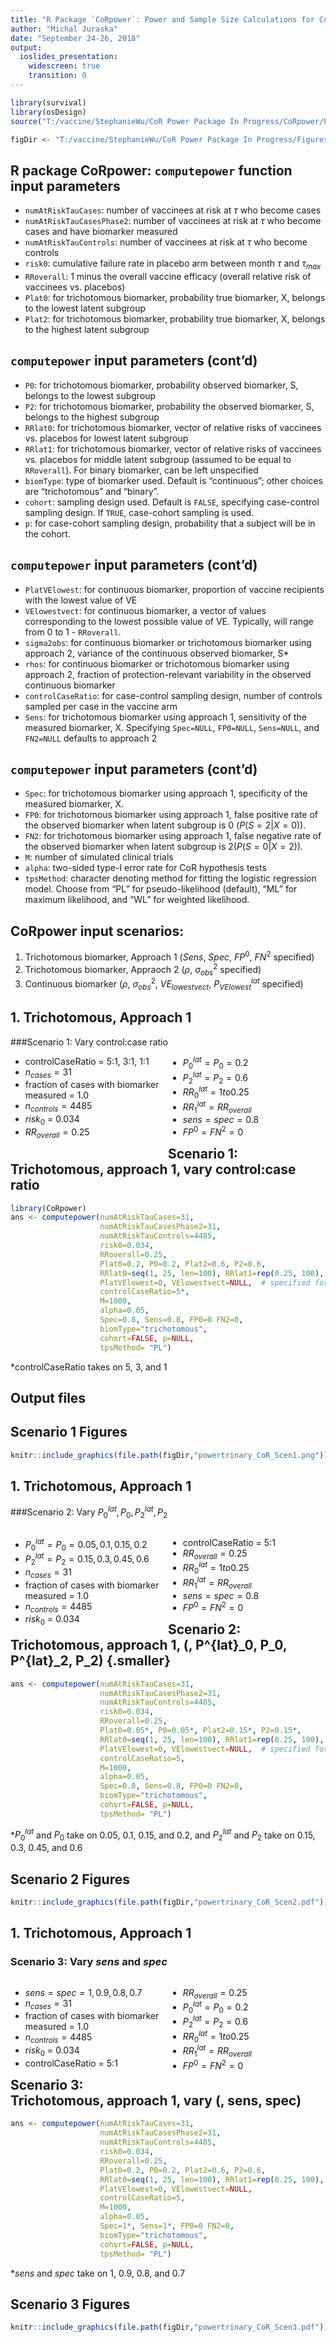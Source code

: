 ```yaml
---
title: "R Package `CoRpower`: Power and Sample Size Calculations for Correlates of Risk"
author: "Michal Juraska"
date: "September 24-26, 2018"
output: 
  ioslides_presentation: 
    widescreen: true
    transition: 0
---
```


```r
library(survival)
library(osDesign)
source("T:/vaccine/StephanieWu/CoR Power Package In Progress/CoRpower/Peter_CoRpower_trinaryMODIFIED.R")

figDir <- "T:/vaccine/StephanieWu/CoR Power Package In Progress/Figures"
```

## R package CoRpower: `computepower` function input parameters
- `numAtRiskTauCases`: number of vaccinees at risk at $\tau$ who become cases 
- `numAtRiskTauCasesPhase2`: number of vaccinees at risk at $\tau$ who become cases and have biomarker measured 
- `numAtRiskTauControls`: number of vaccinees at risk at $\tau$ who become controls 
- `risk0`: cumulative failure rate in placebo arm between month $\tau$ and $\tau_{max}$ 
- `RRoverall`: 1 minus the overall vaccine efficacy (overall relative risk of vaccinees vs. placebos) 
- `Plat0`: for trichotomous biomarker, probability true biomarker, X, belongs to the lowest latent subgroup
- `Plat2`: for trichotomous biomarker, probability true biomarker, X, belongs to the highest latent subgroup

## `computepower` input parameters (cont'd)
- `P0`: for trichotomous biomarker, probability observed biomarker, S, belongs to the lowest subgroup
- `P2`: for trichotomous biomarker, probability the observed biomarker, S, belongs to the highest subgroup
- `RRlat0`: for trichotomous biomarker, vector of relative risks of vaccinees vs. placebos for lowest latent subgroup
- `RRlat1`: for trichotomous biomarker, vector of relative risks of vaccinees vs. placebos for middle latent subgroup (assumed to be equal to `RRoverall`). For binary biomarker, can be left unspecified
- `biomType`: type of biomarker used. Default is "continuous"; other choices are "trichotomous" and "binary".
- `cohort`: sampling design used. Default is `FALSE`, specifying case-control sampling design. If `TRUE`, case-cohort sampling is used. 
- `p`: for case-cohort sampling design, probability that a subject will be in the cohort. 

## `computepower` input parameters (cont'd)
- `PlatVElowest`: for continuous biomarker, proportion of vaccine recipients with the lowest value of VE
- `VElowestvect`: for continuous biomarker, a vector of values corresponding to the lowest possible value of VE.  Typically, will range from 0 to 1 - `RRoverall`.
- `sigma2obs`: for continuous biomarker or trichotomous biomarker using approach 2, variance of the continuous observed biomarker, S*
- `rhos`: for continuous biomarker or trichotomous biomarker using approach 2, fraction of protection-relevant variability in the observed continuous biomarker
- `controlCaseRatio`: for case-control sampling design, number of controls sampled per case in the vaccine arm
- `Sens`: for trichotomous biomarker using approach 1, sensitivity of the measured biomarker, X. Specifying `Spec=NULL`, `FP0=NULL`, `Sens=NULL`, and `FN2=NULL` defaults to approach 2

## `computepower` input parameters (cont'd)
- `Spec`: for trichotomous biomarker using approach 1, specificity of the measured biomarker, X. 
- `FP0`: for trichotomous biomarker using approach 1, false positive rate of the observed biomarker when latent subgroup is 0 ($P(S=2|X=0)$). 
- `FN2`: for trichotomous biomarker using approach 1, false negative rate of the observed biomarker when latent subgroup is 2($P(S=0|X=2)$). 
- `M`: number of simulated clinical trials
- `alpha`: two-sided type-I error rate for CoR hypothesis tests
- `tpsMethod`: character denoting method for fitting the logistic regression model. Choose from "PL" for pseudo-likelihood (default), "ML" for maximum likelihood, and "WL" for weighted likelihood. 

## CoRpower input scenarios:
1. Trichotomous biomarker, Approach 1 ($Sens$, $Spec$, $FP^0$, $FN^2$ specified)
2. Trichotomous biomarker, Appraoch 2 ($\rho$, $\sigma^2_{obs}$ specified)
3. Continuous biomarker ($\rho$, $\sigma^2_{obs}$, $VE_{lowestvect}$, $P^{lat}_{VElowest}$ specified)

## 1. Trichotomous, Approach 1
###Scenario 1: Vary control:case ratio
<br>
<div style="float: left; width: 50%;">
- controlCaseRatio = 5:1, 3:1, 1:1
- $n_{cases} = 31$
- fraction of cases with biomarker measured = 1.0
- $n_{controls}=4485$
- $risk_0$ = 0.034
- $RR_{overall} = 0.25$
</div>
<div style="float: right; width: 50%;">
- $P^{lat}_0 = P_0 = 0.2$
- $P^{lat}_2 = P_2 = 0.6$
- $RR^{lat}_0 = 1 to 0.25$
- $RR^{lat}_1 = RR_{overall}$
- $sens = spec = 0.8$
- $FP^0 = FN^2 = 0$
</div>

## Scenario 1: Trichotomous, approach 1, vary control:case ratio {.smaller}
```r
library(CoRpower)
ans <- computepower(numAtRiskTauCases=31, 
                    numAtRiskTauCasesPhase2=31, 
                    numAtRiskTauControls=4485,
                    risk0=0.034, 
                    RRoverall=0.25, 
                    Plat0=0.2, P0=0.2, Plat2=0.6, P2=0.6, 
                    RRlat0=seq(1, 25, len=100), RRlat1=rep(0.25, 100), 
                    PlatVElowest=0, VElowestvect=NULL,  # specified for continuous biomarker only
                    controlCaseRatio=5*, 
                    M=1000, 
                    alpha=0.05, 
                    Spec=0.8, Sens=0.8, FP0=0 FN2=0, 
                    biomType="trichotomous", 
                    cohort=FALSE, p=NULL, 
                    tpsMethod= "PL")
```

*controlCaseRatio takes on 5, 3, and 1

## Output files

## Scenario 1 Figures
```r
knitr::include_graphics(file.path(figDir,"powertrinary_CoR_Scen1.png"))
```

## 1. Trichotomous, Approach 1
###Scenario 2: Vary $P^{lat}_0, P_0, P^{lat}_2, P_2$ 

<div style="float: left; width: 50%;">
- $P^{lat}_0 = P_0 = 0.05, 0.1, 0.15, 0.2$
- $P^{lat}_2 = P_2 = 0.15, 0.3, 0.45, 0.6$
- $n_{cases} = 31$
- fraction of cases with biomarker measured = 1.0
- $n_{controls}=4485$
- $risk_0$ = 0.034
</div>
<div style="float: right; width: 50%;">
- controlCaseRatio = 5:1
- $RR_{overall} = 0.25$
- $RR^{lat}_0 = 1 to 0.25$
- $RR^{lat}_1 = RR_{overall}$
- $sens = spec = 0.8$
- $FP^0 = FN^2 = 0$
</div>

## Scenario 2: Trichotomous, approach 1, \(\small\, P^{lat}_0, P_0, P^{lat}_2, P_2\) {.smaller}
```r
ans <- computepower(numAtRiskTauCases=31, 
                    numAtRiskTauCasesPhase2=31, 
                    numAtRiskTauControls=4485,
                    risk0=0.034, 
                    RRoverall=0.25, 
                    Plat0=0.05*, P0=0.05*, Plat2=0.15*, P2=0.15*, 
                    RRlat0=seq(1, 25, len=100), RRlat1=rep(0.25, 100), 
                    PlatVElowest=0, VElowestvect=NULL,  # specified for continuous biomarker only
                    controlCaseRatio=5, 
                    M=1000, 
                    alpha=0.05, 
                    Spec=0.8, Sens=0.8, FP0=0 FN2=0, 
                    biomType="trichotomous", 
                    cohort=FALSE, p=NULL, 
                    tpsMethod= "PL")
```

*$P^{lat}_0$ and $P_0$ take on 0.05, 0.1, 0.15, and 0.2, and $P^{lat}_2$ and $P_2$ take on 0.15, 0.3, 0.45, and 0.6

## Scenario 2 Figures
```r
knitr::include_graphics(file.path(figDir,"powertrinary_CoR_Scen2.pdf"))
```

## 1. Trichotomous, Approach 1
### Scenario 3: Vary $sens$ and $spec$ 

<div style="float: left; width: 50%;">
- $sens=spec = 1, 0.9, 0.8, 0.7$ 
- $n_{cases} = 31$
- fraction of cases with biomarker measured = 1.0
- $n_{controls}=4485$
- $risk_0$ = 0.034
- controlCaseRatio = 5:1
</div>
<div style="float: right; width: 50%;">
- $RR_{overall} = 0.25$
- $P^{lat}_0 = P_0 = 0.2$
- $P^{lat}_2 = P_2 = 0.6$
- $RR^{lat}_0 = 1 to 0.25$
- $RR^{lat}_1 = RR_{overall}$
- $FP^0 = FN^2 = 0$
</div>

## Scenario 3: Trichotomous, approach 1, vary \(\small\, sens, spec\) {.smaller}
```r
ans <- computepower(numAtRiskTauCases=31, 
                    numAtRiskTauCasesPhase2=31, 
                    numAtRiskTauControls=4485,
                    risk0=0.034, 
                    RRoverall=0.25, 
                    Plat0=0.2, P0=0.2, Plat2=0.6, P2=0.6, 
                    RRlat0=seq(1, 25, len=100), RRlat1=rep(0.25, 100), 
                    PlatVElowest=0, VElowestvect=NULL,
                    controlCaseRatio=5, 
                    M=1000, 
                    alpha=0.05, 
                    Spec=1*, Sens=1*, FP0=0 FN2=0, 
                    biomType="trichotomous", 
                    cohort=FALSE, p=NULL, 
                    tpsMethod= "PL")
```

*$sens$ and $spec$ take on 1, 0.9, 0.8, and 0.7

## Scenario 3 Figures
```r
knitr::include_graphics(file.path(figDir,"powertrinary_CoR_Scen3.pdf"))
```
